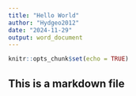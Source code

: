 ```yaml
---
title: "Hello World"
author: "Hydgeo2012"
date: "2024-11-29"
output: word_document
---
```


```r
knitr::opts_chunk$set(echo = TRUE)
```

## This is a markdown file
